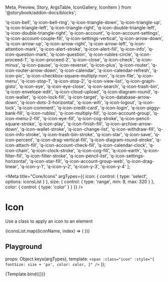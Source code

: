   Meta,
  Preview,
  Story,
  ArgsTable,
  IconGallery,
  IconItem
} from '@storybook/addon-docs/blocks';


  'q-icon-bell',
  'q-icon-bell-ring',
  'q-icon-triangle-down',
  'q-icon-triangle-up',
  'q-icon-triangle-left',
  'q-icon-triangle-right',
  'q-icon-double-triangle-left',
  'q-icon-double-triangle-right',
  'q-icon-account',
  'q-icon-account-settings',
  'q-icon-account-couple-fill',
  'q-icon-settings-vertical',
  'q-icon-arrow-down',
  'q-icon-arrow-up',
  'q-icon-arrow-right',
  'q-icon-arrow-left',
  'q-icon-attention-mark',
  'q-icon-alert-stroke',
  'q-icon-alert-fill',
  'q-icon-info',
  'q-icon-question-mark',
  'q-icon-question',
  'q-icon-rubles-circle',
  'q-icon-proceed-1',
  'q-icon-proceed-2',
  'q-icon-close',
  'q-icon-check',
  'q-icon-minus',
  'q-icon-pause',
  'q-icon-reverse',
  'q-icon-plus',
  'q-icon-router',
  'q-icon-router-arrow-down',
  'q-icon-calendar',
  'q-icon-calendar-refresh',
  'q-icon-pic',
  'q-icon-checkbox-square-multiply-non',
  'q-icon-file',
  'q-icon-menu',
  'q-icon-stop-1',
  'q-icon-stop-2',
  'q-icon-view-list',
  'q-icon-graph-gisto',
  'q-icon-eye',
  'q-icon-eye-close',
  'q-icon-search',
  'q-icon-trash-bin',
  'q-icon-envelope-edit',
  'q-icon-cloud-upload',
  'q-icon-diagram-round',
  'q-icon-wallet',
  'q-icon-lock-fill',
  'q-icon-target',
  'q-icon-database-arrow-down',
  'q-icon-dots-3-horizontal',
  'q-icon-wifi',
  'q-icon-logout',
  'q-icon-lock',
  'q-icon-comment',
  'q-icon-credit-card',
  'q-icon-login',
  'q-icon-piggy-bank-fill',
  'q-icon-rubles',
  'q-icon-multiply-fill',
  'q-icon-account-group',
  'q-icon-menu-2-fill',
  'q-icon-eye-fill',
  'q-icon-cog-stroke',
  'q-icon-pencil-square-stroke',
  'q-icon-play',
  'q-icon-finish-fill',
  'q-icon-archive-arrow-down',
  'q-icon-wallet-stroke',
  'q-icon-change-list',
  'q-icon-withdraw-fill',
  'q-icon-info-stroke',
  'q-icon-trash-bin-stroke',
  'q-icon-star',
  'q-icon-save',
  'q-icon-percent',
  'q-icon-drag-vertical-fill',
  'q-icon-diagram-round-stroke',
  'q-icon-attach-fill',
  'q-icon-account-check-fill',
  'q-icon-calendar-clock',
  'q-icon-chain',
  'q-icon-clock-stroke',
  'q-icon-cog-fill',
  'q-icon-earth',
  'q-icon-filter-fill',
  'q-icon-filter-stroke',
  'q-icon-pencil-list',
  'q-icon-settings-horizontal',
  'q-icon-star-fill',
  'q-icon-account-group-web',
  'q-icon-drag-linear',
  'q-icon-y-1',
  'q-icon-y-2',
  'q-icon-y-3',
  'q-icon-y-4'
];

<Meta
  title="Core/Icons"
  argTypes={{
    icon: {
      control: { type: 'select', options: iconsList }
    },
    size: {
      control: { type: 'range', min: 8, max: 320 }
    },
    color: {
      control: { type: 'color' }
    }
  }}
/>

# Icon

Use a class to apply an icon to an element

<IconGallery>
  {iconsList.map((iconName, index) => (
    <IconItem key={iconName} name={iconName}>
      <span
        class={iconName}
        style={{ fontSize: '32px', color: 'var(--color-primary-black)' }}
      />
    </IconItem>
  ))}
</IconGallery>

## Playground

  props: Object.keys(argTypes),
  template: `
    <span
      :class="icon"
      :style="{
        fontSize: size + 'px',
        color: color,
      }"
    />
  `
});

<Preview>
  <Story
    name="Playground"
    args={{
      icon: 'q-icon-bell',
      size: '56',
      color: '#1d1c1a'
    }}
  >
    {Template.bind({})}
  </Story>
</Preview>

<ArgsTable story="Playground" />
